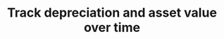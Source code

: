 ---
title: "Track depreciation and asset value over time"
description: "Description of your new file."
---